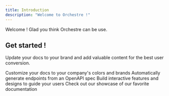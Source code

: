 ```yaml
---
title: Introduction
description: "Welcome to Orchestre !"
---
```



Welcome ! Glad you think Orchestre can be use. 






## Get started ! 

Update your docs to your brand and add valuable content for the best user conversion.

<CardGroup cols={2}>
  <Card
    title="Overview"
    icon="palette"
    href="https://mintlify.com/docs/settings/global"
  >
    Customize your docs to your company's colors and brands
  </Card>
  <Card
    title="LLMs"
    icon="code"
    href="https://mintlify.com/docs/api-playground/openapi"
  >
    Automatically generate endpoints from an OpenAPI spec
  </Card>
  <Card
    title="Providers"
    icon="screwdriver-wrench"
    href="https://mintlify.com/docs/components/accordion"
  >
    Build interactive features and designs to guide your users
  </Card>
  <Card
    title="User Management"
    icon="stars"
    href="https://mintlify.com/showcase"
  >
    Check out our showcase of our favorite documentation
  </Card>
</CardGroup>
